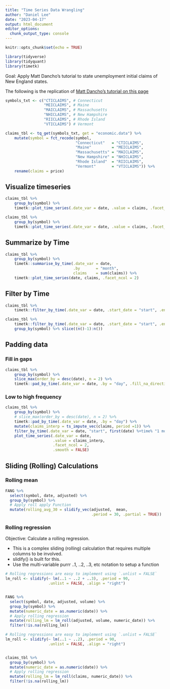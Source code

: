 ```yaml
---
title: "Time Series Data Wrangling"
author: "Daniel Lee"
date: "2023-04-17"
output: html_document
editor_options: 
  chunk_output_type: console
---
```


```r
knitr::opts_chunk$set(echo = TRUE)

library(tidyverse)
library(tidyquant)
library(timetk)
```

Goal: Apply Matt Dancho's tutorial to state unemployment initial claims of New England states.

The following is the replication of [Matt Dancho's tutorial on this page](https://business-science.github.io/timetk/articles/TK07_Time_Series_Data_Wrangling.html)

```r
symbols_txt <- c("CTICLAIMS", # Connecticut
                 "MEICLAIMS", # Maine
                 "MAICLAIMS", # Massachusetts
                 "NHICLAIMS", # New Hampshire
                 "RIICLAIMS", # Rhode Island
                 "VTICLAIMS") # Vermont

claims_tbl <- tq_get(symbols_txt, get = "economic.data") %>%
    mutate(symbol = fct_recode(symbol,
                               "Connecticut"   = "CTICLAIMS",
                               "Maine"         = "MEICLAIMS",
                               "Massachusetts" = "MAICLAIMS",
                               "New Hampshire" = "NHICLAIMS",
                               "Rhode Island"  = "RIICLAIMS",
                               "Vermont"       = "VTICLAIMS")) %>%
    rename(claims = price)
```

## Visualize timeseries
```r
claims_tbl %>%
    group_by(symbol) %>%
    timetk::plot_time_series(.date_var = date, .value = claims, .facet_ncol = 2)

claims_tbl %>%
    group_by(symbol) %>%
    timetk::plot_time_series(.date_var = date, .value = claims, .facet_ncol = 2, .interactive = FALSE) + coord_cartesian(ylim = c(0,1e4))
```

## Summarize by Time

```r
claims_tbl %>%
    group_by(symbol) %>%
    timetk::summarise_by_time(.date_var = date,
                              .by       = "month", 
                              claims    = sum(claims)) %>%
    timetk::plot_time_series(date, claims, .facet_ncol = 2)
```

## Filter by Time 
```r
claims_tbl %>%
    timetk::filter_by_time(.date_var = date, .start_date = "start", .end_date = "2020-02") 

claims_tbl %>%
    timetk::filter_by_time(.date_var = date, .start_date = "start", .end_date = "2020-02") %>%
    group_by(symbol) %>% slice((n()-1):n())
```

## Padding data

### Fill in gaps
```r
claims_tbl %>%
    group_by(symbol) %>%
    slice_max(order_by = desc(date), n = 2) %>%
    timetk::pad_by_time(.date_var = date, .by = "day", .fill_na_direction = "down")
```

### Low to high frequency
```r
claims_tbl %>%
    group_by(symbol) %>%
    # slice_max(order_by = desc(date), n = 2) %>%
    timetk::pad_by_time(.date_var = date, .by = "day") %>%
    mutate(claims_interp = ts_impute_vec(claims, period =1)) %>%
    filter_by_time(.date_var = date, "start", first(date) %+time% "1 month") %>%
    plot_time_series(.date_var = date, 
                     .value = claims_interp, 
                     .facet_ncol = 2, 
                     .smooth = FALSE)
```

## Sliding (Rolling) Calculations

### Rolling mean
```r
FANG %>%
  select(symbol, date, adjusted) %>%
  group_by(symbol) %>%
  # Apply roll apply Function
  mutate(rolling_avg_30 = slidify_vec(adjusted,  mean, 
                                      .period = 30, .partial = TRUE))
```

### Rolling regression
Objective: Calculate a rolling regression.

* This is a complex sliding (rolling) calculation that requires multiple columns to be involved.
* slidify() is built for this.
* Use the multi-variable purrr ..1, ..2, ..3, etc notation to setup a function

```r
# Rolling regressions are easy to implement using `.unlist = FALSE`
lm_roll <- slidify(~ lm(..1 ~ ..2 + ..3), .period = 90, 
                   .unlist = FALSE, .align = "right")


FANG %>%
  select(symbol, date, adjusted, volume) %>%
  group_by(symbol) %>%
  mutate(numeric_date = as.numeric(date)) %>%
  # Apply rolling regression
  mutate(rolling_lm = lm_roll(adjusted, volume, numeric_date)) %>%
  filter(!is.na(rolling_lm))
```

```r
# Rolling regressions are easy to implement using `.unlist = FALSE`
lm_roll <- slidify(~ lm(..1 ~ ..2), .period = 90, 
                   .unlist = FALSE, .align = "right")


claims_tbl %>%
  group_by(symbol) %>%
  mutate(numeric_date = as.numeric(date)) %>%
  # Apply rolling regression
  mutate(rolling_lm = lm_roll(claims, numeric_date)) %>%
  filter(!is.na(rolling_lm))
```





